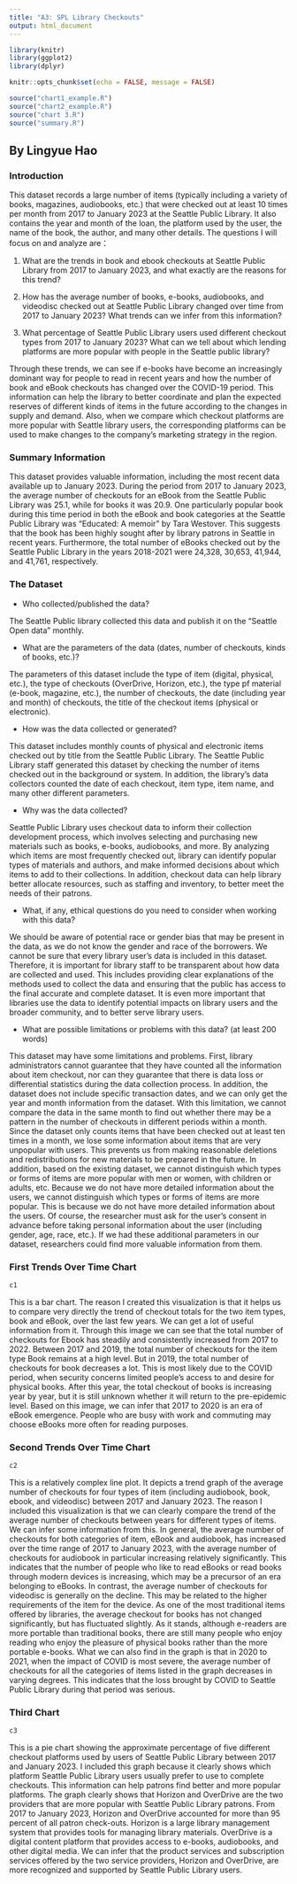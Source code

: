 ```yaml
---
title: "A3: SPL Library Checkouts"
output: html_document
---
```


```r
library(knitr)
library(ggplot2)
library(dplyr)

knitr::opts_chunk$set(echo = FALSE, message = FALSE)

source("chart1_example.R")
source("chart2_example.R")
source("chart 3.R")
source("summary.R")
```

## By Lingyue Hao

### Introduction

This dataset records a large number of items (typically including a variety of books, magazines, audiobooks, etc.) that were checked out at least 10 times per month from 2017 to January 2023 at the Seattle Public Library. It also contains the year and month of the loan, the platform used by the user, the name of the book, the author, and many other details. The questions I will focus on and analyze are：

1. What are the trends in book and ebook checkouts at Seattle Public Library from 2017 to January 2023, and what exactly are the reasons for this trend?

2. How has the average number of books, e-books, audiobooks, and videodisc checked out at Seattle Public Library changed over time from 2017 to January 2023? What trends can we infer from this information?

3. What percentage of Seattle Public Library users used different checkout types from 2017 to January 2023? What can we tell about which lending platforms are more popular with people in the Seattle public library?

Through these trends, we can see if e-books have become an increasingly dominant way for people to read in recent years and how the number of book and eBook checkouts has changed over the COVID-19 period. This information can help the library to better coordinate and plan the expected reserves of different kinds of items in the future according to the changes in supply and demand. Also, when we compare which checkout platforms are more popular with Seattle library users, the corresponding platforms can be used to make changes to the company's marketing strategy in the region.


### Summary Information

This dataset provides valuable information, including the most recent data available up to January 2023. During the period from 2017 to January 2023, the average number of checkouts for an eBook from the Seattle Public Library was 25.1, while for books it was 20.9. One particularly popular book during this time period in both the eBook and book categories at the Seattle Public Library was "Educated: A memoir" by Tara Westover. This suggests that the book has been highly sought after by library patrons in Seattle in recent years. Furthermore, the total number of eBooks checked out by the Seattle Public Library in the years 2018-2021 were 24,328, 30,653, 41,944, and 41,761, respectively.


### The Dataset

- Who collected/published the data? 

The Seattle Public library collected this data and publish it on the "Seattle Open data" monthly.


- What are the parameters of the data (dates, number of checkouts, kinds of books, etc.)?

The parameters of this dataset include the type of item (digital, physical, etc.), the type of checkouts (OverDrive, Horizon, etc.), the type pf material (e-book, magazine, etc.), the number of checkouts, the date (including year and month) of checkouts, the title of the checkout items (physical or electronic).


- How was the data collected or generated? 

This dataset includes monthly counts of physical and electronic items checked out by title from the Seattle Public Library. The Seattle Public Library staff generated this dataset by checking the number of items checked out in the background or system. In addition, the library's data collectors counted the date of each checkout, item type, item name, and many other different parameters.


- Why was the data collected?

Seattle Public Library uses checkout data to inform their collection development process, which involves selecting and purchasing new materials such as books, e-books, audiobooks, and more. By analyzing which items are most frequently checked out, library can identify popular types of materials and authors, and make informed decisions about which items to add to their collections. In addition, checkout data can help library better allocate resources, such as staffing and inventory, to better meet the needs of their patrons.


- What, if any, ethical questions do you need to consider when working with this data?

We should be aware of potential race or gender bias that may be present in the data, as we do not know the gender and race of the borrowers. We cannot be sure that every library user's data is included in this dataset. Therefore, it is important for library staff to be transparent about how data are collected and used. This includes providing clear explanations of the methods used to collect the data and ensuring that the public has access to the final accurate and complete dataset. It is even more important that libraries use the data to identify potential impacts on library users and the broader community, and to better serve library users.


- What are possible limitations or problems with this data?   (at least 200 words)

This dataset may have some limitations and problems. First, library administrators cannot guarantee that they have counted all the information about item checkout, nor can they guarantee that there is data loss or differential statistics during the data collection process. In addition, the dataset does not include specific transaction dates, and we can only get the year and month information from the dataset. With this limitation, we cannot compare the data in the same month to find out whether there may be a pattern in the number of checkouts in different periods within a month. Since the dataset only counts items that have been checked out at least ten times in a month, we lose some information about items that are very unpopular with users. This prevents us from making reasonable deletions and redistributions for new materials to be prepared in the future. In addition, based on the existing dataset, we cannot distinguish which types or forms of items are more popular with men or women, with children or adults, etc. Because we do not have more detailed information about the users, we cannot distinguish which types or forms of items are more popular. This is because we do not have more detailed information about the users. Of course, the researcher must ask for the user's consent in advance before taking personal information about the user (including gender, age, race, etc.). If we had these additional parameters in our dataset, researchers could find more valuable information from them.


### First Trends Over Time Chart

```r
c1
```

This is a bar chart. The reason I created this visualization is that it helps us to compare very directly the trend of checkout totals for the two item types, book and eBook, over the last few years. We can get a lot of useful information from it. Through this image we can see that the total number of checkouts for Ebook has steadily and consistently increased from 2017 to 2022. Between 2017 and 2019, the total number of checkouts for the item type Book remains at a high level. But in 2019, the total number of checkouts for book decreases a lot. This is most likely due to the COVID period, when security concerns limited people's access to and desire for physical books. After this year, the total checkout of books is increasing year by year, but it is still unknown whether it will return to the pre-epidemic level. Based on this image, we can infer that 2017 to 2020 is an era of eBook emergence. People who are busy with work and commuting may choose eBooks more often for reading purposes.


### Second Trends Over Time Chart

```r
c2
```

This is a relatively complex line plot. It depicts a trend graph of the average number of checkouts for four types of item (including audiobook, book, ebook, and videodisc) between 2017 and January 2023. The reason I included this visualization is that we can clearly compare the trend of the average number of checkouts between years for different types of items. We can infer some information from this. In general, the average number of checkouts for both categories of item, eBook and audiobook, has increased over the time range of 2017 to January 2023, with the average number of checkouts for audiobook in particular increasing relatively significantly. This indicates that the number of people who like to read eBooks or read books through modern devices is increasing, which may be a precursor of an era belonging to eBooks. In contrast, the average number of checkouts for videodisc is generally on the decline. This may be related to the higher requirements of the item for the device. As one of the most traditional items offered by libraries, the average checkout for books has not changed significantly, but has fluctuated slightly. As it stands, although e-readers are more portable than traditional books, there are still many people who enjoy reading who enjoy the pleasure of physical books rather than the more portable e-books. What we can also find in the graph is that in 2020 to 2021, when the impact of COVID is most severe, the average number of checkouts for all the categories of items listed in the graph decreases in varying degrees. This indicates that the loss brought by COVID to Seattle Public Library during that period was serious.


### Third Chart

```r
c3
```

This is a pie chart showing the approximate percentage of five different checkout platforms used by users of Seattle Public Library between 2017 and January 2023. I included this graph because it clearly shows which platform Seattle Public Library users usually prefer to use to complete checkouts. This information can help patrons find better and more popular platforms. The graph clearly shows that Horizon and OverDrive are the two providers that are more popular with Seattle Public Library patrons. From 2017 to January 2023, Horizon and OverDrive accounted for more than 95 percent of all patron check-outs. Horizon is a large library management system that provides tools for managing library materials. OverDrive is a digital content platform that provides access to e-books, audiobooks, and other digital media. We can infer that the product services and subscription services offered by the two service providers, Horizon and OverDrive, are more recognized and supported by Seattle Public Library users. 



